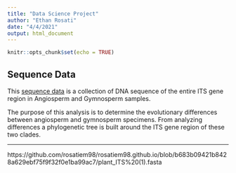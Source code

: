 ```yaml
---
title: "Data Science Project"
author: "Ethan Rosati"
date: "4/4/2021"
output: html_document
---
```


```r
knitr::opts_chunk$set(echo = TRUE)
```

## Sequence Data

This [sequence data](https://github.com/rosatiem98/rosatiem98.github.io/blob/b683b09421b8428a629ebf75f9f32f0e1ba99ac7/plant_ITS%20(1).fasta) is a collection of DNA sequence of the entire ITS gene region in Angiosperm and Gymnosperm samples. 

The purpose of this analysis is to determine the evolutionary differences between angiosperm and gymnosperm specimens. From analyzing differences a phylogenetic tree is built around the ITS gene region of these two clades. 

___

https://github.com/rosatiem98/rosatiem98.github.io/blob/b683b09421b8428a629ebf75f9f32f0e1ba99ac7/plant_ITS%20(1).fasta



